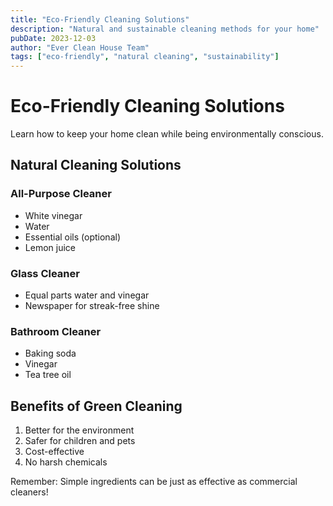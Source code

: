 ```yaml
---
title: "Eco-Friendly Cleaning Solutions"
description: "Natural and sustainable cleaning methods for your home"
pubDate: 2023-12-03
author: "Ever Clean House Team"
tags: ["eco-friendly", "natural cleaning", "sustainability"]
---
```


# Eco-Friendly Cleaning Solutions

Learn how to keep your home clean while being environmentally conscious.

## Natural Cleaning Solutions

### All-Purpose Cleaner
- White vinegar
- Water
- Essential oils (optional)
- Lemon juice

### Glass Cleaner
- Equal parts water and vinegar
- Newspaper for streak-free shine

### Bathroom Cleaner
- Baking soda
- Vinegar
- Tea tree oil

## Benefits of Green Cleaning
1. Better for the environment
2. Safer for children and pets
3. Cost-effective
4. No harsh chemicals

Remember: Simple ingredients can be just as effective as commercial cleaners!
